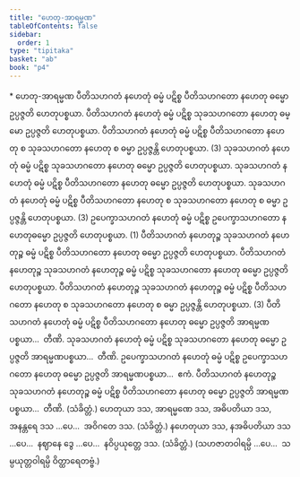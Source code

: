 ```yaml
---
title: "ဟေတု-အာရမ္မဏ"
tableOfContents: false
sidebar:
  order: 1
type: "tipitaka"
basket: "ab"
book: "p4"
---
```



<DynamicBreadcrumb />

<Paragraph type="center" book="p4">
* ဟေတု-အာရမ္မဏ
</Paragraph>

<Division number="107" book="p4" e="ch" v="39" p="502">

<Paragraph number="365" book="p4">
ပီတိသဟဂတံ နဟေတုံ ဓမ္မံ ပဋိစ္စ ပီတိသဟဂတော နဟေတု ဓမ္မော ဥပ္ပဇ္ဇတိ ဟေတုပစ္စယာ. ပီတိသဟဂတံ နဟေတုံ ဓမ္မံ ပဋိစ္စ သုခသဟဂတော နဟေတု ဓမ္မော ဥပ္ပဇ္ဇတိ ဟေတုပစ္စယာ. ပီတိသဟဂတံ နဟေတုံ ဓမ္မံ ပဋိစ္စ ပီတိသဟဂတော နဟေတု စ သုခသဟဂတော နဟေတု စ ဓမ္မာ ဥပ္ပဇ္ဇန္တိ ဟေတုပစ္စယာ. (3)
</Paragraph>

<Paragraph number="366" book="p4">
သုခသဟဂတံ နဟေတုံ ဓမ္မံ ပဋိစ္စ သုခသဟဂတော နဟေတု ဓမ္မော ဥပ္ပဇ္ဇတိ ဟေတုပစ္စယာ. သုခသဟဂတံ နဟေတုံ ဓမ္မံ ပဋိစ္စ ပီတိသဟဂတော နဟေတု ဓမ္မော ဥပ္ပဇ္ဇတိ ဟေတုပစ္စယာ. သုခသဟဂတံ နဟေတုံ ဓမ္မံ ပဋိစ္စ ပီတိသဟဂတော နဟေတု စ သုခသဟဂတော နဟေတု စ ဓမ္မာ ဥပ္ပဇ္ဇန္တိ ဟေတုပစ္စယာ. (3)
</Paragraph>

<Paragraph number="367" book="p4">
ဥပေက္ခာသဟဂတံ နဟေတုံ ဓမ္မံ ပဋိစ္စ ဥပေက္ခာသဟဂတော နဟေတုဓမ္မော ဥပ္ပဇ္ဇတိ ဟေတုပစ္စယာ. (1)
</Paragraph>

<Paragraph number="368" book="p4">
ပီတိသဟဂတံ နဟေတုဉ္စ သုခသဟဂတံ နဟေတုဉ္စ ဓမ္မံ ပဋိစ္စ ပီတိသဟဂတော နဟေတု ဓမ္မော ဥပ္ပဇ္ဇတိ ဟေတုပစ္စယာ. ပီတိသဟဂတံ နဟေတုဉ္စ သုခသဟဂတံ နဟေတုဉ္စ ဓမ္မံ ပဋိစ္စ သုခသဟဂတော နဟေတု ဓမ္မော ဥပ္ပဇ္ဇတိ ဟေတုပစ္စယာ. ပီတိသဟဂတံ နဟေတုဉ္စ သုခသဟဂတံ နဟေတုဉ္စ ဓမ္မံ ပဋိစ္စ ပီတိသဟဂတော နဟေတု စ သုခသဟဂတော နဟေတု စ ဓမ္မာ ဥပ္ပဇ္ဇန္တိ ဟေတုပစ္စယာ. (3)
</Paragraph>

</Division>
<Division number="108" book="p4" e="ch" v="39" p="503">

<Paragraph number="369" book="p4">
ပီတိသဟဂတံ နဟေတုံ ဓမ္မံ ပဋိစ္စ ပီတိသဟဂတော နဟေတု ဓမ္မော ဥပ္ပဇ္ဇတိ အာရမ္မဏပစ္စယာ…  တီဏိ.
</Paragraph>

<Paragraph number="370" book="p4">
သုခသဟဂတံ နဟေတုံ ဓမ္မံ ပဋိစ္စ သုခသဟဂတော နဟေတု ဓမ္မော ဥပ္ပဇ္ဇတိ အာရမ္မဏပစ္စယာ…  တီဏိ.
</Paragraph>

<Paragraph number="371" book="p4">
ဥပေက္ခာသဟဂတံ နဟေတုံ ဓမ္မံ ပဋိစ္စ ဥပေက္ခာသဟဂတော နဟေတု ဓမ္မော ဥပ္ပဇ္ဇတိ အာရမ္မဏပစ္စယာ…  ဧကံ.
</Paragraph>

<Paragraph number="372" book="p4">
ပီတိသဟဂတံ နဟေတုဉ္စ သုခသဟဂတံ နဟေတုဉ္စ ဓမ္မံ ပဋိစ္စ ပီတိသဟဂတော နဟေတု ဓမ္မော ဥပ္ပဇ္ဇတိ အာရမ္မဏပစ္စယာ…  တီဏိ. (သံခိတ္တံ.)
</Paragraph>

</Division>
<Division number="109" book="p4" e="ch" v="39" p="503">

<Paragraph number="373" book="p4">
ဟေတုယာ ဒသ, အာရမ္မဏေ ဒသ, အဓိပတိယာ ဒသ, အနန္တရေ ဒသ …ပေ…  အဝိဂတေ ဒသ. (သံခိတ္တံ.)
</Paragraph>

<Paragraph number="374" book="p4">
နဟေတုယာ ဒသ, နအဓိပတိယာ ဒသ …ပေ…  နဈာနေ ဒွေ …ပေ…  နဝိပ္ပယုတ္တေ ဒသ. (သံခိတ္တံ.)
</Paragraph>

<Paragraph number="375" book="p4">
(သဟဇာတဝါရမ္ပိ …ပေ…  သမ္ပယုတ္တဝါရမ္ပိ ဝိတ္ထာရေတဗ္ဗံ.)
</Paragraph>
</Division>